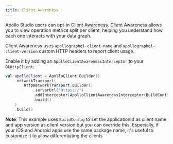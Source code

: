 ```yaml
---
title: Client Awareness
---
```


Apollo Studio users can opt-in [Client Awareness](https://www.apollographql.com/docs/studio/client-awareness/). Client Awareness allows you to view operation metrics split per client, helping you understand how each one interacts with your data graph.

Client Awareness uses `apollographql-client-name` and `apollographql-client-version` custom HTTP headers to report client usage.

Enable it by adding an `ApolloClientAwarenessInterceptor` to your `OkHttpClient`:

```kotlin
val apolloClient = ApolloClient.Builder()
    .networkTransport(
        HttpNetworkTransport.Builder()
            .serverUrl("https://")
            .addInterceptor(ApolloClientAwarenessInterceptor(BuildConfig.APPLICATION_ID, BuildConfig.VERSION_NAME))
            .build()
    )
    .build()
```

**Note**: This example uses `BuildConfig` to set the applicationId as client name and app version as client version but you can override this. Especially, if your iOS and Android apps use the same package name, it's useful to customize it to allow differentiating the clients
